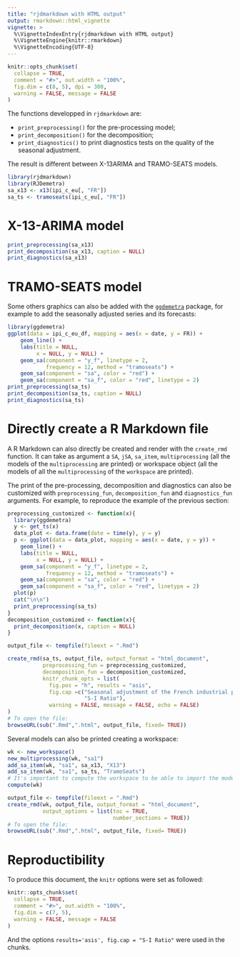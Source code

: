 ```yaml
---
title: "rjdmarkdown with HTML output"
output: rmarkdown::html_vignette
vignette: >
  %\VignetteIndexEntry{rjdmarkdown with HTML output}
  %\VignetteEngine{knitr::rmarkdown}
  %\VignetteEncoding{UTF-8}
---
```


```r
knitr::opts_chunk$set(
  collapse = TRUE,
  comment = "#>", out.width = "100%",
  fig.dim = c(8, 5), dpi = 300,
  warning = FALSE, message = FALSE
)
```

The functions developped in `rjdmarkdown` are:

- `print_preprocessing()` for the pre-processing model;  
- `print_decomposition()` for the decomposition;  
- `print_diagnostics()` to print diagnostics tests on the quality of the seasonal adjustment.

The result is different between X-13ARIMA and TRAMO-SEATS models.

```r
library(rjdmarkdown)
library(RJDemetra)
sa_x13 <- x13(ipi_c_eu[, "FR"])
sa_ts <- tramoseats(ipi_c_eu[, "FR"])
```

# X-13-ARIMA model

```r
print_preprocessing(sa_x13)
print_decomposition(sa_x13, caption = NULL)
print_diagnostics(sa_x13)
```

# TRAMO-SEATS model

Some others graphics can also be added with the [`ggdemetra`](https://aqlt.github.io/ggdemetra/) package, for example to add the seasonally adjusted series and its forecasts:

```r
library(ggdemetra)
ggplot(data = ipi_c_eu_df, mapping = aes(x = date, y = FR)) +
    geom_line() +
    labs(title = NULL,
         x = NULL, y = NULL) +
    geom_sa(component = "y_f", linetype = 2,
            frequency = 12, method = "tramoseats") + 
    geom_sa(component = "sa", color = "red") +
    geom_sa(component = "sa_f", color = "red", linetype = 2)
print_preprocessing(sa_ts)
print_decomposition(sa_ts, caption = NULL)
print_diagnostics(sa_ts)
```


# Directly create a R Markdown file

A R Markdown can also directly be created and render with the `create_rmd` function.
It can take as argument a `SA`, `jSA`, `sa_item`, `multiprocessing` (all the models of the `multiprocessing` are printed) or workspace object (all the models of all the `multiprocessing` of the `workspace` are printed).

The print of the pre-processing, decomposition and diagnostics can also be customized with `preprocessing_fun`, `decomposition_fun` and `diagnostics_fun` arguments. 
For example, to reproduce the example of the previous section:

```r
preprocessing_customized <- function(x){
  library(ggdemetra)
  y <- get_ts(x)
  data_plot <- data.frame(date = time(y), y = y)
  p <- ggplot(data = data_plot, mapping = aes(x = date, y = y)) +
    geom_line() +
    labs(title = NULL,
         x = NULL, y = NULL) +
    geom_sa(component = "y_f", linetype = 2,
            frequency = 12, method = "tramoseats") +
    geom_sa(component = "sa", color = "red") +
    geom_sa(component = "sa_f", color = "red", linetype = 2)
  plot(p)
  cat("\n\n")
  print_preprocessing(sa_ts)
}
decomposition_customized <- function(x){
  print_decomposition(x, caption = NULL)
}

output_file <- tempfile(fileext = ".Rmd")

create_rmd(sa_ts, output_file, output_format = "html_document",
           preprocessing_fun = preprocessing_customized,
           decomposition_fun = decomposition_customized,
           knitr_chunk_opts = list(
             fig.pos = "h", results = "asis", 
             fig.cap =c("Seasonal adjustment of the French industrial production index",
                        "S-I Ratio"),
             warning = FALSE, message = FALSE, echo = FALSE)
)
# To open the file:
browseURL(sub(".Rmd",".html", output_file, fixed= TRUE))
```

Several models can also be printed creating a workspace:

```r
wk <- new_workspace()
new_multiprocessing(wk, "sa1")
add_sa_item(wk, "sa1", sa_x13, "X13")
add_sa_item(wk, "sa1", sa_ts, "TramoSeats")
# It's important to compute the workspace to be able to import the models
compute(wk)

output_file <- tempfile(fileext = ".Rmd")
create_rmd(wk, output_file, output_format = "html_document",
           output_options = list(toc = TRUE,
                                 number_sections = TRUE))
# To open the file:
browseURL(sub(".Rmd",".html", output_file, fixed= TRUE))
```


# Reproductibility
To produce this document, the `knitr` options were set as followed:

```r
knitr::opts_chunk$set(
  collapse = TRUE,
  comment = "#>", out.width = "100%",
  fig.dim = c(7, 5),
  warning = FALSE, message = FALSE
)
```

And the options `results='asis', fig.cap = "S-I Ratio"` were used in the chunks.